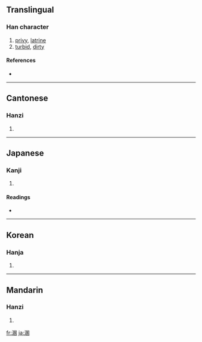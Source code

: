 ==Translingual==

===Han character===
{{Han char|rn=85|rad=水|as=10|sn=13|four=3610<sub>0</sub>|canj=水田一人 (EWMO)}}

# [[privy]], [[latrine]]
# [[turbid]], [[dirty]]

====References====
* {{Han ref|kx=0641.070|dkj=17986|dj=1048.130|hdz=31698.140|uh=6EB7|ud=28343|bh=DE54|bd=56916}}

----

==Cantonese==

===Hanzi===
{{yue-hanzi|jyut=|y=wan6}}

# {{defn|Cantonese}}

----

==Japanese==

===Kanji===
{{ja-kanji|grade=|rs=水10}}

# {{defn|Japanese}}

====Readings====
* {{ja-readings|on=[[こん]] (kon)|kun=[[にごる]] (nigoru), [[けがれる]] (kegareru), [[みだれる]] (midareru)}}

----

==Korean==

===Hanja===
{{ko-hanja|hangeul=혼|eumhun=|rv=hon|mr=hon|y=hon}}

# {{defn|Korean}}

----

==Mandarin==

===Hanzi===
{{cmn-hanzi|pin=[[hùn]] ([[hun4]])|wg=hun<sup>4</sup>}}

# {{defn|Mandarin}}

[[fr:溷]]
[[ja:溷]]